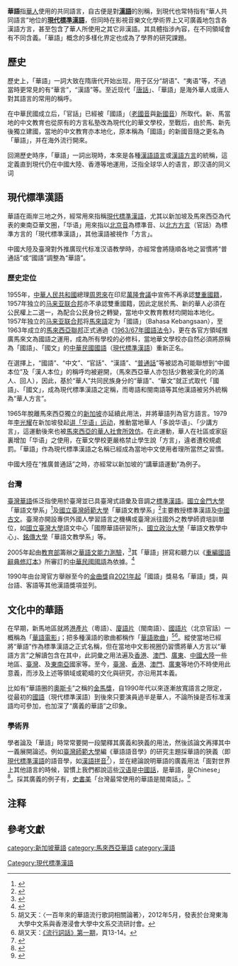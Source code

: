 {{About|華語的定義及其演進史|「華語」的其他用法|華語 (消歧義)}}
{{Infobox Chinese
|title=華語
|t={{linktext|華語}}
|s={{linktext|华语}}
|p=huáyǔ
|bpmf=ㄏㄨㄚˊ ㄩˇ
|j=waa⁴ jyu⁵
|h=fa² ngi¹
|phfs=fà-ngî
|poj= hôa-gí / hôa-gú / hôa-gír / hôa-ú
|tl=huâ-gí / huâ-gú / huâ-gír / huâ-ú
|hanja=華語
|hangul=화어
|rr=hwa-eo
|kanji=華語
|kana=カゴ（[[片假名|片假名]]）<br>かご（[[平假名|平假名]]）
|romaji=kago
|chuhan=華語
|qn=Hoa ngữ
}}

'''華語'''指[[華人|華人]]使用的共同語言，自古便是對'''[[漢語|漢語]]'''的別稱，到現代也常特指有“華人共同語言”地位的'''[[現代標準漢語|現代標準漢語]]'''，但同時在影視音樂文化學術界上又可廣義地包含各漢語方言，甚至包含了華人所使用之其它非漢語。其具體指涉內容，在不同領域會有不同含義。「華語」概念的多樣化界定也成為了學界的研究課題。{{r|zhao|in-betweenness|XuYi2017|莊妙菁}}

==歷史==
{{參見|中古漢語|近代漢語|漢語}}
歷史上，「華語」一詞大致在隋唐代开始出现，用于区分“胡语”、“夷语”等，不過當時更常見的有“華言”，“漢語”等。至近现代「[[唐話|唐話]]」、「華語」是海外華人或唐人對其語言的常用的稱呼。{{r|莊妙菁}}

在中華民國成立后，「官話」已經被「國語」（[[老國音|老國音]]與[[新國音|新國音]]）所取代。新、馬當地的中文教育也從原有的方言私塾改為現代化的華文學校，至戰后，由於馬、新先後獨立建國，當地的中文教育亦本地化，原本稱為「國語」的新國音隨之更名為「華語」，并在海外流行開來。{{r|莊妙菁}}

回溯歷史時序，「華語」一詞出現時，本來是各種[[漢語|漢語語言]]或[[漢語方言|漢語方言]]的統稱，這定義直到現代仍在中國大陸、香港等地運用，泛指全球华人的语言，即汉语的同义词{{r|XuYi2017|zhao}}{{notetag|中國大陸的《現代漢語詞典》（第6版，商務印書館，2012年，頁557）把「華語」詞條釋為：「指汉语。」而臺灣教育部的《重編國語辭典修訂本》（[https://www.moedict.tw/ 網路版]，中華民國教育部，2015年）則把「華語」詞條釋為：「中國的語言。」}}

==現代標準漢語==
{{主條目|現代標準漢語}}
{{參見|馬來西亞華語|新加坡華語|普通話|中華民國國語}}
華語在兩岸三地之外，經常用來指稱[[現代標準漢語|現代標準漢語]]，尤其以新加坡及馬來西亞為代表的東南亞華文圈，「华语」用來指以[[北京音|北京音]]為標準音、以[[北方方言|北方方言]]（官話）為標準方言的「現代標準漢語」，其他漢語被視作「方言」。

中國大陸及臺灣對外推廣现代标准汉语教學時，亦經常會將隨順各地之習慣將“普通話”或“國語”調整為“華語”。

===歷史定位===
1955年，[[中華人民共和國|中華人民共和國]]總理[[周恩來|周恩來]]在印尼[[萬隆會議|萬隆會議]]中宣佈不再承認[[雙重國籍|雙重國籍]]，1957年独立的[[马来亚联合邦|马来亚联合邦]]亦不承認雙重國籍，因此定居於馬、新的華人必須在公民權上二選一，為配合公民身份之轉變，當地中文教育教材均開始本地化。1957年独立的[[马来亚联合邦|马来亚联合邦]]将[[馬來語|馬來語]]定为「國語」（Bahasa Kebangsaan），至1963年成立的[[馬來西亞聯邦|馬來西亞聯邦]]正式通過《[[1963/67年國語法令|1963/67年國語法令]]》，更在各官方領域推廣馬來文為國語之運用，成為所有學校的必修科，當地華文學校亦自然必須將原稱為「國語」、「國文」的[[中華民國國語|中華民國國語]]（[[現代標準漢語|現代標準漢語]]）重新正名。{{r|Xu2018|XuYi2017|莊妙菁}}

在選擇上，“國語”、“中文”、“官話”、“漢語”、“[[普通話|普通話]]”等被認為可能聯想到“中國本位”及「漢人本位」的稱呼均被避開，（馬來西亞華人亦包括少數被漢化的的滿人、回人），因此，基於“華人”共同民族身分的“華語”、“華文”就正式取代「國語」、「國文」，成為現代標準漢語之定稱，而粵語和閩南語等其他漢語被另外統稱為“華人方言”。{{r|Xu2018}}

1965年脫離馬來西亞獨立的[[新加坡|新加坡]]亦延續此用法，并將華語列為官方語言。1979年[[李光耀|李光耀]]在新加坡發起[[讲华语运动|讲「华语」运动]]，推動當地華人「多說华语」、「少講方言」，這運動後來也被[[马来西亚讲华语运动_(1980年代)|馬來西亞的華人社會所效仿]]。在此運動，華人在社區或家庭裏增加「华语」之使用，在華文學校更嚴格禁止學生說「方言」，違者遭校規處罰。「華語」作為現代標準漢語之名稱已經成為當地中文使用者理所當然之習慣。{{r|Li2017}}

中國大陸在“推廣普通話”之時，亦經常以新加坡的“講華語運動”為例子。

=== 台灣 ===
[[臺灣華語|臺灣華語]]係泛指使用於臺灣並已具臺灣式語彙及音調之[[標準漢語|標準漢語]]。[[國立金門大學|國立金門大學]]「華語文學系」<ref>{{Cite web |url=https://www.nqu.edu.tw/upload/educs/attachment/74188523cdd849cf74af0e4e3ab5f0c9.pdf |title=存档副本 |access-date=2021-05-23 |archive-date=2021-10-01 |archive-url=https://web.archive.org/web/20211001054614/https://www.nqu.edu.tw/upload/educs/attachment/74188523cdd849cf74af0e4e3ab5f0c9.pdf |dead-url=no }}</ref>及[[國立臺灣師範大學|國立臺灣師範大學]]「華語文教學系」<ref>{{Cite web |url=http://www.tcsl.ntnu.edu.tw/upload/courses/files/20200730.pdf |title=存档副本 |access-date=2021-05-23 |archive-date=2021-05-23 |archive-url=https://web.archive.org/web/20210523025629/http://www.tcsl.ntnu.edu.tw/upload/courses/files/20200730.pdf |dead-url=no }}</ref>主要教授標準漢語及[[古文_(文學)|中國古文]]。臺灣亦開設專供外國人學習語言之機構或臺灣派往國外之教學師資培訓單位，如[[國立臺灣大學|國立臺灣大學]]語文中心「國際華語研習所」、[[國立政治大學|國立政治大學]]「華語文教學中心」、[[銘傳大學|銘傳大學]]「華語文教學系」等。

2005年起由[[中華民國教育部|教育部]]籌辦之[[華語文能力測驗|華語文能力測驗]]，<ref>{{cite journal|title=華語文能力測驗(TOP-Huayu)發展現況|date=2007-07-07|last=張莉萍|work=「外語能力測驗之動向與展望」國際學術研討會|url=https://www.sc-top.org.tw/download/research/Li_ping_Chang_01.pdf|archiveurl=https://web.archive.org/web/20090210183658/https://www.sc-top.org.tw/download/research/Li_ping_Chang_01.pdf|archivedate=2009-02-10}}</ref>其「華語」拼寫和聽力以《[[重編國語辭典修訂本|重編國語辭典修訂本]]》所審訂的[[中華民國國語|中華民國國語]]為依據。<ref>{{cite book|title=學華語向前走教師手冊:入門冊|editor1=孫懿芬|editor2=曹靜儀|publisher=[[中華民國僑務委員會|中華民國僑務委員會]]|location=台北|page=頁II註釋|date=2019年3月}}</ref>

1990年由台灣官方舉辦至今的[[金曲獎|金曲獎]]自[[第32屆金曲獎|2021年起]]「國語」獎易名「華語」獎，與台語、客語等其他漢語獎項並列。
<!-- 
經查2015年版《重編國語辭典修訂本》 http://dict.revised.moe.edu.tw/cbdic/，不再收錄「華語」詞條。

[[中華民國教育部|教育部]]某些辭典曾將華語解釋為「中國的語言」或釋義為「華人的共通語言。為外國人士及海外華人地區所稱，或為臺灣及大陸地區對外所稱。」<ref>[https://pedia.cloud.edu.tw/Entry/Detail?title=%E8%8F%AF%E8%AA%9E&search=%E8%8F%AF%E8%AA%9E&order=keyword_title 華語 - 教育百科]</ref>
 -->

==文化中的華語==
{{參見|華語電影|華語流行音樂|中文電影|中文流行音樂|汉语圈}}
在早期，新馬地區就將[[港產片|港產片]]（粵語）、[[廈語片|廈語片]]（閩南語）、[[國語片|國語片]]（北京官話）一概稱為「[[華語電影|華語電影]]」；把多種漢語的歌曲都稱作「[[華語歌曲|華語歌曲]]」<ref>胡又天：〈一百年來的華語流行歌詞相關論著〉，2012年5月，發表於台灣東海大學中文系與香港浸會大學中文系交流研討會。</ref><ref>胡又天：[https://ab8523fb-a-62cb3a1a-s-sites.googlegroups.com/site/youtien/Home/liu-xing-ci-hua/%E6%B5%81%E8%A1%8C%E8%A9%9E%E8%A9%B1001.pdf 《流行詞話》第一期]，頁13-14。</ref>。縱使當地已經將“華語”作為標準漢語之正式名稱，但在當地中文影視圈仍習慣將華人方言以“華語方言”之解讀包含在其中，此詞彙之用法遍及[[香港|香港]]、[[澳門|澳門]]、[[廣東|廣東]]、[[中國大陸|中國大陸]]一些地區、[[臺灣|臺灣]]、及[[東南亞|東南亞]]國家等。至今，[[臺灣|臺灣]]、[[香港|香港]]、[[澳門|澳門]]、[[廣東|廣東]]等地仍不時使用此意義，而涉及上述等領域或範疇的文化與研究，亦沿用其本義。{{r|zhao|Xu2018}}

比如有“華語圈的[[奥斯卡金像奖|奧斯卡]]”之稱的[[金馬獎|金馬獎]]，自1990年代以來逐漸放寬語言之限定，從最初的[[國語|國語]]（現代標準漢語）到後來只要演員過半是華人，不論所操是否标准漢語均可參加，也加深了“廣義的華語”之印象。

===學術界===
學者論及「華語」時常常要開一段闡釋其廣義和狹義的用法，然後該論文再擇其中一義展開論述。例如[[臺灣師範大學|臺灣師範大學]]編《華語語音學》的研究主題採華語的狹義（即[[現代標準漢語|現代標準漢語]]的語音學，如[[漢語拼音|漢語拼音]]<ref>{{Cite web |title=華語語音學(新修版) |url=http://www.books.com.tw/products/0010759436 |access-date=2021-05-17 |work=博客來 |archive-date=2021-09-20 |archive-url=https://web.archive.org/web/20210920033833/https://www.books.com.tw/products/0010759436 |dead-url=no }}</ref>），並在總論說明華語的廣義用法「面對世界上其他語言的時候，習慣上我們都說這些[[汉语|汉语]]是[[中國話|中國話]]，是華語，是Chinese」<ref name="張正男2017">{{cite book|chapter=華語語音學總論|last1=張正男|last2=蔡雅薰|editor=國立臺灣師範大學華語語音學編輯委員會|title=《華語語音學(新修版)》|page=2|date=2017|quote=有人把[[漢語|漢語]]分為「[[北方話|北方話]]、[[粵語|粵語]]、[[客家話|客家話]]、[[吳語|吳語]]、[[閩語|閩語]]、[[湘語|湘語]]、[[贛語|贛語]]」七大語系，[...]面對世界上其他語言的時候，習慣上我們都說這些漢語是「[[中國話|中國話]]」，是「華語」，是「Chinese」，這種「華語」（Chinese）就是廣義的華語。}}</ref>。採其廣義的例子有，[[史書美|史書美]]「台灣最常使用的華語是閩南話」。<ref>{{cite journal|url=https://www.wreview.org/attachments/article/213/What%20is%20Sinophone%20Studies.pdf|title=何謂華語語系研究？|page=117|quote=台灣最常使用的華語是閩南話，華裔韓國人說山東話，對華裔義大利人來說，則是溫州話。因為華語包含了大約四十幾種語言|date=2016|last=[[史書美|史書美]]|journal=|access-date=2021-04-23|archive-date=2021-10-01|archive-url=https://web.archive.org/web/20211001054613/https://www.wreview.org/attachments/article/213/What%20is%20Sinophone%20Studies.pdf|dead-url=no}}</ref>

==注释==
{{notefoot}}

==參考文獻==
{{reflist|2|refs=
<ref name="莊妙菁">{{cite journal |author1=莊妙菁 |title=“華語”一詞的演變與歷史發展 |journal=南方學院學術單刊第八種 |url=https://www.southern.edu.my/RICEC/journal/8.pdf |date=2005 |access-date=2021-05-22 |archive-date=2021-09-20 |archive-url=https://web.archive.org/web/20210920065315/https://www.southern.edu.my/RICEC/journal/8.pdf |dead-url=no }}</ref>
<ref name=zhao>{{cite journal|last=趙世舉|date=2017年12月|title=华语的历时流变和共时格局及整体华语观|url=http://113.31.19.9/Qikan/Article/Detail?id=674357885&from=Qikan_Search_Index|journal=文化软实力研究|volume=2017年第6期|pages=27-35|access-date=2021-03-17}}</ref>
<ref name="in-betweenness">{{cite web|title=什麼是「華語語系」： 從港臺、滿洲、跨太平洋看華語世界的去殖民與流變|url=https://theinitium.com/article/20210211-opinion-sinophone-studies-colonialism/|accessdate=2021-04-11|author=「時差」播客|date=2021年4月11日|format=|work=|publisher=端傳媒|language=zh-tw|archive-date=2021-04-20|archive-url=https://web.archive.org/web/20210420040829/https://theinitium.com/article/20210211-opinion-sinophone-studies-colonialism/|dead-url=no}}</ref>
<ref name="XuYi2017">{{cite journal|last=徐禕|date=2017年|title=马来西亚华语的历时考察|url=https://naccl.osu.edu/sites/default/files/34-XuYi-p.558-566.pdf|journal=29th North American Conference on Chinese Linguistics (NACCL-29)|volume=Volume 2|pages=558-566|access-date=2021-03-17|archive-date=2021-05-05|archive-url=https://web.archive.org/web/20210505094524/https://naccl.osu.edu/sites/default/files/34-XuYi-p.558-566.pdf|dead-url=no}}</ref>
<ref name="Xu2018">{{cite book|title=華語電影在後馬來西亞：土腔風格、華夷風與作者論|date=2018|last=許維賢|pages=36–41|publisher=聯經出版|location=台灣|ISBN=9789570850987}}</ref>
<ref name="Li2017">{{cite web|title=大马方言再兴（二）：华语和方言势不两立？|url=https://www.malaysiakini.com/news/394328|accessdate=2017-09-08|author=陈意新|date=2017年9月8日|format=|work=|publisher=當今大馬|language=|archive-date=2017-09-07|archive-url=https://web.archive.org/web/20170907051447/https://www.malaysiakini.com/news/394328|dead-url=no}}</ref>
}}

{{汉语}}

[[category:新加坡華語|category:新加坡華語]]
[[category:馬來西亞華語|category:馬來西亞華語]]
[[category:漢語|category:漢語]]
[[Category:現代標準漢語|Category:現代標準漢語]]